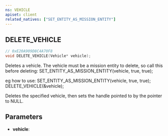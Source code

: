 ```yaml
---
ns: VEHICLE
apiset: client
related_natives: ["SET_ENTITY_AS_MISSION_ENTITY"]
---
```

## DELETE_VEHICLE

```c
// 0xE20A909D8C4A70F8
void DELETE_VEHICLE(Vehicle* vehicle);
```

Deletes a vehicle.
The vehicle must be a mission entity to delete, so call this before deleting: SET_ENTITY_AS_MISSION_ENTITY(vehicle, true, true);

eg how to use:
SET_ENTITY_AS_MISSION_ENTITY(vehicle, true, true);
DELETE_VEHICLE(&vehicle);

Deletes the specified vehicle, then sets the handle pointed to by the pointer to NULL.

## Parameters
* **vehicle**: